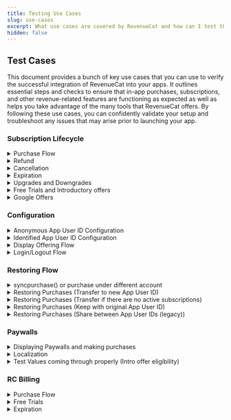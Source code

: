 ```yaml
---
title: Testing Use Cases
slug: use-cases
excerpt: What use cases are covered by RevenueCat and how can I test them?
hidden: false
---
```




## Test Cases

This document provides a bunch of key use cases that you can use to verify the successful integration of RevenueCat into your apps. It outlines essential steps and checks to ensure that in-app purchases, subscriptions, and other revenue-related features are functioning as expected as well as helps you take advantage of the many tools that RevenueCat offers. By following these use cases, you can confidently validate your setup and troubleshoot any issues that may arise prior to launching your app.

### Subscription Lifecycle

<details>
  <summary>Purchase Flow</summary>

**Description:** Verify that a user's purchase flow works correctly. For subscriptions, this includes starting a subscription, having the subscription renew, and letting the subscription expire.

**Related docs:**

- [Purchase flow](https://www.revenuecat.com/docs/integrations/webhooks/event-flows#subscription-lifecycle)
- [Making purchases](docs.revenuecat.com/getting-started/making-purchases)

**Preconditions:** App installed, Ensure the device is logged into an account that will make sandbox purchases, and RevenueCat configured.

**Steps:**

1. Open the App.
2. Open your Paywall or purchase modal.
3. Select the product that you would like to test.
4. Purchase the product.
5. Open up the Revenuecat [overview](https://app.revenuecat.com/overview) page and check to see if you see a recent purchase for this product with the app user ID of the user that you configured the SDK with.

**Expected Results:** Purchase goes through successfully, user has the entitlement, and you are able to see the purchase in the RevenueCat dashboard.

**Pass/Fail Criteria:** Purchase is seen on the RevenueCat dashboard.

</details>
<details>
  <summary>Refund</summary>

**Description:** Use this test guide to verify that you are able to issue a refund for a user and that your app handles refunds gracefully.

**Related docs:**

- [Handling refunds](https://www.revenuecat.com/docs/subscription-guidance/refunds)

**Preconditions:** App installed, app user ID already has a subscription or purchase.

**Steps:**

Google Play:

1. Open the RevenueCat dashboard for the app user ID that you are testing with that has a current subscription.
2. Navigate to the user's purchase event that you would like to refund.
3. Click the refund button in the top right corner of the event details.
4. Verify that the refund has happened by checking the customer history of this user 24 hours later and ensuring that a `CANCELLATION` event has occurred with the reason field set to `CUSTOMER_SUPPORT`.

iOS:

1. When a user tries to issue a refund, verify that you immediately direct them to the Apple support page: https://support.apple.com/en-us/HT204084
2. Once a user gets a refund granted through Apple, verify that the refund has been seen by us by checking the customer history of this user 24 hours later and ensuring that a `CANCELLATION` event has occurred with the reason field set to `CUSTOMER_SUPPORT`.
:::warning Sandbox testing

Since granting refunds is done through the App Store themselves, testing this in the sandbox environment is not currently possible
:::

**Expected Results:** 
1. Users are able to request a refund
2. For Google Play, you are able to grant the refund via the Dashboard or API
3. For iOS, you direct them to Apple customer support


**Pass/Fail Criteria:** Verify that the refund is seen in RevenueCat in the `CANCELLATION` event.

</details>
<details>
  <summary>Cancellation</summary>

**Description:** To test that cancellation events work properly, use this test guide.

**Related docs:**

- [Handling refunds](https://www.revenuecat.com/docs/subscription-guidance/managing-subscriptions#cancelling-subscriptions)

**Preconditions:** App installed, RevenueCat configured, and current subscription on app user ID.

**Steps:**

1. Open the app with an app user ID that already has a subscription.
2. Ensure that the subscription is renewed properly.
3. Cancel the subscription through the settings on your device or through our [API](https://www.revenuecat.com/docs/api-v1#tag/transactions/operation/cancel-a-google-subscription) for purchases made on Google Play.
4. Verify that the user has received a `CANCELLATION` event on their RevenueCat customer history. We will send this event as soon as the cancellation has started, the actual expiration event will come as soon as the current subscription period ends.

**Expected Results:** Subscription is canceled successfully and we trigger the cancellation event on time.

**Pass/Fail Criteria:** Subscription is canceled and the cancellation event is in the customer history.

</details>
<details>
  <summary>Expiration</summary>

**Description:** To verify that a user's subscription has expired, use this test guide.

**Related docs:**

- [Event types](https://www.revenuecat.com/docs/integrations/webhooks/event-types-and-fields#event-types)

**Preconditions:** App installed, app user ID has a current subscription.

**Steps:**

1. Open the app.
2. Navigate to your paywall or subscription page and cancel the current subscription.
3. Wait until your current subscription's expiration time and check to ensure that once this time hits the user no longer has access to their entitlements.
4. To verify, check the RevenueCat dashboard of the user for an `EXPIRATION` event at the time of the expiration.

**Expected Results:** Expected Results: The user loses access to the entitlement at the end of the current billing cycle and `EXPIRATION` event follows at the time of expiration.

**Pass/Fail Criteria:** Verify that the user no longer has access to the entitlement after the expiration has been triggered.

</details>
<details>
  <summary>Upgrades and Downgrades</summary>

**Description:** If you have multiple subscription tiers and want to allow people to upgrade/downgrade between them, follow this testing method to ensure everything is working as intended.

**Related docs:**

- [Upgrades, Downgrades, and Management](https://www.revenuecat.com/docs/subscription-guidance/managing-subscriptions)

**Preconditions:** App installed, subscripion groups set up properly in App Store Connect, and the current logged-in app user ID has a subscription.

**Steps:**

1. Open the app with an app user that already has a subscription.
2. Open the subscription page or paywall in your app.
3. Start a purchase for a subscription that would be an upgrade.
4. Check the RevenueCat dashboard for that app user ID and ensure that you see a `PRODUCT_CHANGE` event.
5. Check the `PRODUCT_CHANGE` event to see that the old product is the correct product and the new product is the correct product that you selected.

**Expected Results:** New subscription starts and old subscription ends.

**Pass/Fail Criteria:** 
- **Google Play:** The new subscription is started on time based on the `PRORATION` method that you use.
- **iOS:** The new subscription is started on time based on apples timing for whether this was an upgrade, downgrade, or a crossgrade.

</details>
<details>
  <summary>Free Trials and Introductory offers</summary>

**Description:** If you are using free trials and/or intro offers, use this testing method to ensure that eligible users are granted them accordingly.

**Related docs:**

- [Free Trials and Promo Offers](https://www.revenuecat.com/docs/subscription-guidance/subscription-offers)

**Preconditions:** App installed, RevenueCat configured, Fresh app user ID created with a new store account, and Initial purchases working.

**Steps:**

1. Open the app with a fresh sandbox user.
2. Make sure the paywall and paysheet show the free trial and terms.
3. Purchase the product with the free trial attached.
4. Open that app user ID's customer history in RevenueCat.
5. Verify that the purchase event has a free trial by checking to ensure the `period_type` in their purchase was set to `TRIAL`. If you are checking for an intro offer, ensure that the `period_type` is `INTRO`.

**Expected Results:** The customer history indicates that a trial was started or an intro offer was applied.

**Pass/Fail Criteria:** Subscription is started with the proper offer applied.

</details>
<details>
  <summary> Google Offers </summary>

**Description:** Test Google Play offers using the RevenueCat SDK, including automatic application of trials and introductory offers, and manual offer selection for greater control. This includes verifying the correct application of eligible offers based on pre-defined logic and ensuring that developer-determined offers are handled appropriately.

**Related Docs**

- [RevenueCat Documentation - Google Offers](https://www.revenuecat.com/docs/subscription-guidance/subscription-offers/google-play-offers)

**Preconditions:**

- The RevenueCat SDK is integrated into the app.
- Google Play base plans and offers are set up, including free trials, introductory offers, and any developer-determined offers.
- The app has purchase functionality implemented via the RevenueCat SDK.

**Example Code:**

```kotlin
// Example code to select specific offers:
val basePlan = storeProduct.subscriptionOptions?.basePlan
val freeTrialOffer = storeProduct.subscriptionOptions?.freeTrial
val introductoryOffer = storeProduct.subscriptionOptions?.introOffer
val offerForLapsedCustomers = storeProduct.subscriptionOptions?.withTag("lapsed-customers").first()

// To purchase the offer for lapsed customers directly:
Purchases.sharedInstance.purchaseWith(
  PurchaseParams.Builder(requireActivity(), offerForLapsedCustomers).build(),
  onError = { error, userCancelled ->
    // Handle error
  },
  onSuccess = { storeTransaction, customerInfo ->
    // Handle success
  }
)
```

**Steps:**

1. **Automatic Application of Offers**

   - Use `PurchaseParams.Builder` with a `StoreProduct` or `Package`.
   - Verify that the RevenueCat SDK applies the longest eligible free trial or, if not available, the cheapest introductory offer.

2. **Handling Developer-Determined Offers**

   - Set up a developer-determined offer on the Google Play Console.
   - Ensure the offer is tagged with `rc-ignore-offer` if it should not be automatically applied.
   - Test purchasing a product and verify that the tagged offer is not automatically selected.

3. **Manual Offer Selection**
   - Use the `subscriptionOptions` property of a `StoreProduct` to manually select offers, such as the `basePlan`, `freeTrial`, or offers with specific tags.
   - Pass the selected `SubscriptionOption` to `PurchaseParams.Builder` and initiate the purchase.
   - Confirm that the selected offer is correctly applied during the purchase process.

**Expected Results:**

1. **Automatic Application of Offers:**

   - The longest eligible free trial or the cheapest introductory offer is automatically applied as per the defined logic.

2. **Handling Developer-Determined Offers:**

   - Offers with the `rc-ignore-offer` tag are not automatically applied, and developer-determined offers are handled according to the setup in the Google Play Console.

3. **Manual Offer Selection:**
   - The purchase uses the manually selected `SubscriptionOption`, correctly applying the intended offer, such as a specific introductory offer or base plan.

**Pass/Fail Criteria:**

- **Pass:** Offers are applied according to the expected logic, with correct handling of automatic and manual selections, and developer-determined offers are not unintentionally applied.

- **Fail:** If the SDK incorrectly applies offers, fails to respect the `rc-ignore-offer` tag, or does not apply the manually selected offer, the test fails.

</details>

### Configuration

<details>
  <summary>Anonymous App User ID Configuration</summary>

**Description:** Verify that the user had been successfully configured with the SDK with the anonymous App User ID

**Preconditions:** App installed, Sandbox environment enabled, [RevenueCat debug logs enabled](https://www.revenuecat.com/docs/test-and-launch/debugging) and RevenueCat `configure()` called without App User ID.

**Example Code:**

<RCCodeBlock
  tabs={[
    {
      type: "swift",
      content: content1,
    },
    {
      type: "objc",
      content: content2,
    },
    {
      type: "kotlin",
      content: content3,
    },
    {
      type: "kotlin",
      content: contentKmpAnon,
      name: "Kotlin Multiplatform",
    },
    {
      type: "java",
      content: content4,
    },
    {
      type: "flutter",
      content: content5,
    },
    {
      type: "rn",
      content: content6,
    },
    {
      type: "cordova",
      content: content7,
    },
    {
      type: "capacitor",
      content: contentCapacitor1,
    },
    {
      type: "unity",
      content: content8,
    },
  ]}
/>

**Steps:**

1. Open the App.
2. Open your RevenueCat debug logs.
3. You should see [Purchases] - DEBUG: 👤 Initial App User ID - $RCAnonymousID:9be80d6558664c649fc0be8d00c5113a
4. In the CustomerInfo Object you should see the anonymous ID under Original App User ID

**Expected Results:** An Anonymous ID is successfully attributed to the customer

**Pass/Fail Criteria:** Anonymous User is seen on the RevenueCat dashboard, debug logs and CustomerInfo Object.

</details>
<details>
  <summary> Identified App User ID Configuration</summary>

**Description:** Verify that the user had been successfully configured with the SDK with the Identified App User ID

**Related Docs**
[Identifying Users](revenuecat.com/docs/customers/user-ids)

**Preconditions:** App installed, Sandbox environment enabled, RevenueCat debug logs enabled and RevenueCat configure()called without App User ID.

**Example Code:**

<RCCodeBlock
  tabs={[
    {
      type: "swift",
      content: content9,
    },
    {
      type: "objc",
      content: content10,
    },
    {
      type: "kotlin",
      content: content11,
    },
    {
      type: "kotlin",
      content: contentKmp,
      name: "Kotlin Multiplatform",
    },
    {
      type: "java",
      content: content12,
    },
    {
      type: "flutter",
      content: content13,
    },
    {
      type: "rn",
      content: content14,
    },
    {
      type: "cordova",
      content: content15,
    },
    {
      type: "capacitor",
      content: contentCapacitor2,
    },
    {
      type: "unity",
      content: content16,
    },
  ]}
/>

**Steps:**

1. Open the App.
2. Open your RevenueCat debug logs.
3. You should see [Purchases] - DEBUG: 👤 Initial App User ID - [my_app_user_id]
4. In the CustomerInfo Object you should see the Identified ID under Original App User ID

**Expected Results:** An Identified ID is successfully attributed to the customer

**Pass/Fail Criteria:** Identified User is seen on the RevenueCat dashboard, debug logs and CustomerInfo Object.

</details>
<details>
  <summary>Display Offering Flow</summary>

**Description:** Test the functionality of displaying products and offerings using the RevenueCat SDK, including fetching offerings, handling placements, and displaying packages based on various configurations. This ensures that products are dynamically presented to users without requiring app updates and that the SDK's offerings configuration works as expected.

**Related Docs**

- [RevenueCat Documentation - Displaying Products](https://www.revenuecat.com/docs/getting-started/displaying-products)

**Preconditions:**
- The RevenueCat SDK is integrated into the app.
- Offerings are configured in the RevenueCat dashboard. \* The app's paywalls are set up to display offerings and packages.

**Example Code:**

```swift
// Fetching Offerings
Purchases.shared.getOfferings { (offerings, error) in
    if let packages = offerings?.current?.availablePackages {
        self.display(packages)
    }
}

// Fetching Offerings by Placement
Purchases.shared.getOfferings { offerings, error in
    if let offering = offerings?.currentOffering(forPlacement: "your-placement-identifier") {
        // TODO: Show paywall
    } else {
        // TODO: Do nothing or continue on to next view
    }
}

// Fetching Custom Offering by Identifier
Purchases.shared.getOfferings { (offerings, error) in
    if let packages = offerings?.offering(identifier: "experiment_group")?.availablePackages {
        self.display(packages)
    }
}
```

**Steps:**

1. **Launch the app and configure the SDK**

   - Start by launching the app and configuring the SDK.

2. **Fetch Offerings**

   - Use the `getOfferings()` method to fetch the current offerings configured in the RevenueCat dashboard.
   - Verify that the default offering and its available packages are displayed correctly.

3. **Fetch Offerings by Placement**

   - Use `getCurrentOffering(forPlacement: "your-placement-identifier")` to fetch offerings based on a specific placement.
   - Check that the correct offering is displayed based on the placement identifier if user fulfills your targeting rules.

4. **Fetch Custom Offering by Identifier**

   - Fetch a specific offering using its identifier (e.g., `"experiment_group"`).
   - Verify that the correct packages associated with the custom offering are displayed.

5. **Display Packages**
   - Use the `.availablePackages` property on an offering to display the available packages.
   - Verify that the packages are grouped correctly according to type (e.g., monthly, annual).

**Expected Results:**

1. **Fetch Offerings:**

   - The SDK fetches the current offerings correctly, and the associated packages are displayed to the user.

2. **Fetch Offerings by Placement:**

   - The correct offering is fetched and displayed based on the specified placement identifier.

3. **Fetch Custom Offering by Identifier:**

   - The SDK correctly retrieves and displays the custom offering identified by its unique identifier.

4. **Display Packages:**
   - Packages are displayed accurately, reflecting the appropriate grouping and type (monthly, annual, etc.).

**Pass/Fail Criteria:**

- **Pass:** Each scenario behaves as expected, with correct updates to the SDK and no unintended behavior.

- **Fail:** If any scenario does not behave as expected—such as incorrect fetching, failure to display offerings, or incorrect handling of empty states—the test fails.

</details>
<details>
  <summary>Login/Logout Flow</summary>

**Description:** Test the login behavior in the RevenueCat SDK to ensure that custom and anonymous App User IDs are handled correctly. This includes verifying the merging and switching of IDs and ensuring correct behavior when logging out and logging back in.

**Related Docs**

- [Identifying Customers in RevenueCat](https://www.revenuecat.com/docs/identifying-customers)

**Preconditions:**

- The RevenueCat SDK is integrated into the app.
- A unique custom App User ID is available for testing.
- The app's authentication system manages App User IDs.

**Example Code:**

```swift
// Log In with Custom App User ID:
// Configure Purchases on app launch
Purchases.configure(withAPIKey: <my_api_key>)

// Log in with a custom App User ID
Purchases.shared.logIn("<my_app_user_id>") { (customerInfo, created, error) in
    // customerInfo updated for my_app_user_id
}

// Log Out:
// Log out the current user
Purchases.shared.logOut()

// Log In with Another Custom App User ID:
// Log in with another custom App User ID
Purchases.shared.logIn("<another_app_user_id>") { (customerInfo, created, error) in
    // customerInfo updated for another_app_user_id
}
```

**Steps:**

1. **Launch the app and configure the SDK**

   - Start by configuring the SDK without providing an App User ID to generate an anonymous ID.

2. **Log in with a custom App User ID**

   - Use the `.logIn("<my_app_user_id>")` method to log in with a custom App User ID. This hsould also result in the new app user ID being aliased with the anonymous app user ID.
   - Verify that the `customerInfo` object reflects the custom App User ID.

3. **Log out of the current user**

   - Call the `.logOut()` method to log out.
   - Confirm that a new anonymous App User ID is generated.

4. **Log in again with a different custom App User ID**

   - Use the `.logIn("<another_app_user_id>")` method.
   - Check that the `customerInfo` updates to the new custom App User ID without merging data from the previous session.

5. **Switch accounts without logging out**
   - Directly call the `.logIn()` method with another App User ID without first logging out.
   - Ensure the `customerInfo` correctly switches to the new App User ID without unintended merging.

**Expected Results:**

1. **Initial Log In with Custom App User ID:**

   - The `customerInfo` object should correctly reflect the custom App User ID (`<my_app_user_id>`), showing associated subscription status and purchase history.

2. **Log Out:**

   - A new anonymous App User ID should be generated, and the `customerInfo` should no longer be associated with the previous custom App User ID.

3. **Log In After Log Out:**

   - Logging in with a different custom App User ID (`<another_app_user_id>`) should update the `customerInfo` object to reflect this new ID, with no data merged from the previous session unless necessary for a restore or similar operation.

4. **Switching Accounts:**

   - When switching from one custom App User ID to another, the `customerInfo` should update to reflect the new custom App User ID without merging.

5. **Anonymous to Custom App User ID:**
   - When logging in from an anonymous ID to a custom App User ID, the SDK should merge or transfer `customerInfo` correctly, depending on the presence of existing aliases or prior configurations. If the custom ID already exists, ensure the correct merging logic is applied.

**Pass/Fail Criteria:**

- **Pass:** Each scenario behaves as expected, with correct updates to the `customerInfo` object and no unintended merges or data loss.
- **Fail:** If any scenario does not behave as expected—such as incorrect merging, failure to update `customerInfo`, or retention of previous IDs—the test fails.

</details>

### Restoring Flow

<details>
  <summary>syncpurchase() or purchase under different account</summary>

**Description:** To ensure that you are syncing purchases correctly and that a transfer event happens, follow this test guide.

**Related docs:**

- [Syncing Purchases](https://www.revenuecat.com/docs/getting-started/restoring-purchases#syncing-purchases-without-user-interaction)

**Preconditions:** App installed, Two subscriber IDs, first subscriber ID has a current subscription, another subscriber ID has no subscription.

**Steps:**

1. Open the app with the currently subscribed app user ID.
2. Close the app, and create a new app user ID.
3. Open the app with the new app user ID that previously didn't have a subscription.
4. If you are calling `syncPurchases()` on app launch, this user should have gotten the subscription and entitlements transferred on app launch.
5. Test to see if you can access your paid content.
6. Verify that the transfer happened by checking the new app user ID's customer history and looking for a `TRANSFER` event.

**Expected Results:** Subscription and entitlements are transferred to the new app user ID.

**Pass/Fail Criteria:** Fresh app user ID is able to access paid content without paying for a new subscription.

</details>
<details>
  <summary>Restoring Purchases (Transfer to new App User ID)</summary>

**Description:** To ensure that your transfer behavior is working correctly, follow this test guide.

**Related docs:**

- [Transfer to a new app user ID](https://www.revenuecat.com/docs/getting-started/restoring-purchases#transfer-to-new-app-user-id)

**Preconditions:** App installed, Two subscriber IDs, first subscriber ID has a current subscription, other subscriber ID has no subscription.

**Steps:**

1. Open the app with the currently subscribed app user ID and verify this user has access to paid content.
2. Close the app, create a new app user ID .
3. Open the app with the new app user ID that previously did not have a subscription.
4. Navigate to your payment screen and hit your "Restore Purchases" button.
5. If this works, you should now gain access to paid content that was previously attached to the other app user ID.
6. Verify that the transfer happened by checking the new app user ID's customer history and looking for a `TRANSFER` event.

**Expected Results:** Subscription and entitlements are transferred to the new app user ID.

**Pass/Fail Criteria:** Fresh app user ID is able to access paid content without paying for a new subscription.

</details>
<details>
  <summary>Restoring Purchases (Transfer if there are no active subscriptions)</summary>

**Description:** To ensure that your transfer behavior is working correctly, follow this test guide.

**Related docs:**

- [Transfer if there are no active subscriptions](https://www.revenuecat.com/docs/getting-started/restoring-purchases#transfer-if-there-are-no-active-subscriptions)

**Preconditions:** App installed, Three app user ID's, first app user ID has a current subscription, second app user ID has no subscription, and the third app user ID has a subscription to the same product.

**Steps:**

1. Open the app with the currently subscribed app user ID and verify this user has access to paid content.
2. Open the app with the second app user ID that previously did not have a subscription.
3. Navigate to your payment screen and hit your "Restore Purchases" button.
4. If this works, you should now gain access to paid content that was previously attached to the other app user ID.
5. Verify that the transfer happened by checking the new app user ID's customer history and looking for a `TRANSFER` event.
6. Open the app again
7. Login to your app user ID which already has an active subscription.
8. Navigate to your payment screen and hit your "Restore Purchases" button.
9. You should now see an error message stating that we cant restore this purchase.
10. Verify that no `TRANSFER` event happened on the third app user ID's customer history.

**Expected Results:** Subscription and entitlements are transferred to the second app user ID. The third app user ID is not able to restore purchases as they already previously have a subscription.

**Pass/Fail Criteria:** Transfer events are sent and the allowing/blocking of transfers works as intended.

</details>
<details>
  <summary>Restoring Purchases (Keep with original App User ID)</summary>

**Description:** To ensure that your transfer behavior is working correctly, follow this test guide.

**Related docs:**

- [Keep with original App User ID](https://www.revenuecat.com/docs/getting-started/restoring-purchases#keep-with-original-app-user-id)

**Preconditions:** App installed, two app user ID's, the first app user ID has a subscription, the second one does not.

**Steps:**

1. Open the app. login with the first app user ID and verify this user has access to paid content.
2. Close the app and reopen the app.
3. Login with the second app user ID. Make sure you are logged into the same store account.
4. Navigate to the purchase page in your app and try to restore purchases.
5. You should now see an error message when restoring because this purchase belongs to the other app user ID.
6. Attempt to start a subscription on that same app user ID.
7. You should now see an error message when restoring because this purchase belongs to the other app user ID.
8. Verify that no `TRANSFER` event happened on the second app user ID's customer history.

**Expected Results:** Subscription and entitlements are not transferred to the second app user ID. this user is also not able to make a purchase while logged in with the same store account.

**Pass/Fail Criteria:** Purchases stay with the original user that made them and do not transfer to other users.

</details>
<details>
  <summary>Restoring Purchases (Share between App User IDs (legacy))</summary>

**Description:** To ensure that your transfer behavior is working correctly, follow this test guide.

**Related docs:**

- [Share between App User IDs](https://www.revenuecat.com/docs/getting-started/restoring-purchases#share-between-app-user-ids-legacy)

**Preconditions:** App installed, two app user ID's, the first app user ID has a subscription, the second one does not.

**Steps:**

1. Open the app with the first app user ID.
2. Ensure that this user has access to entitlements and paid content.
3. Close the app and reopen the app.
4. Login with the second app user ID.
5. Verify that you currently don't have any access to paid content or entitlements.
6. Navigate to the purchase page in your app and try to restore purchases.
7. Once the restore happens, verify that you now have access to paid content/entitlements.
8. Open the RevenueCat dashboard of the new app user ID.
9. Check the bottom right of the customer history and ensure that you see the first app user ID under the "App User ID" section.

**Expected Results:** First and second app user IDs are aliased and both share the same customer history, purchases, and entitlements.

**Pass/Fail Criteria:** User is correctly aliased in the customer history and the new user has the entitlements of the old user.

</details>

### Paywalls

<details>
  <summary>Displaying Paywalls and making purchases</summary>
  
  **Description:** To ensure that your Paywall is opening properly and functioning properly, follow this test guide.

**Related docs:**

- [Displaying paywalls](https://www.revenuecat.com/docs/tools/paywalls/displaying-paywalls)

**Preconditions:** App installed, Paywall set up in Revenuecat, and a fresh app user ID with no purchases.

**Steps:**

1. Open the app.
2. Navigate to your paywall and ensure that the paywall is showing in fullscreen with the proper packages that you have chosen as well as details and any images.
3. Select a package from the selection available on your paywall.
4. Trigger the purchase.
5. Ensure that the purchase went through by checking your app for paid content/entitlements.
6. Verify that the purchase went through by checking the customer history of the app user ID and verifying that a new purchase event has been created.

**Expected Results:** User is shown the correct paywall and purchase flow works as intended.

**Pass/Fail Criteria:** Users purchase is seen on customer history and the paywall displayed to the user was correct.

</details>
<details>
  <summary>Localization</summary>

**Description:** To ensure that your Paywall Localization's are set up correctly, follow this test guide.

**Related docs:**

- [Paywall localization](https://www.revenuecat.com/docs/tools/paywalls/creating-paywalls#localization)

**Preconditions:** App installed, Paywall set up in Revenuecat, fresh app user ID, device and store account is set to the country that's localization is to be tested.

**Steps:**

1. Open the app with the app user ID.
2. Navigate to your paywall screen.
3. Ensure that the paywall is being shown in the proper language as well as that the paywall has the correct conversions for values in your packages.

**Expected Results:** Users are shown the paywall in the correct language based on their localization.

**Pass/Fail Criteria:** Customers paywall changes based on their localization settings.

</details>
<details>
  <summary>Test Values coming through properly (Intro offer eligibility)</summary>

**Description:** To ensure that your Paywalls test values are being loaded correctly and users are being offered their correct introductory offers, use this test guide.

**Related docs:**

- [Paywall values (Intro offer eligibility)](https://www.revenuecat.com/docs/tools/paywalls/creating-paywalls#intro-offer-eligibility)

**Preconditions:** App installed, Paywall set up in Revenuecat, and fresh app user ID.

**Steps:**

1. Open the app using your fresh app user ID with no subscription.
2. Navigate to your paywall screen.
3. Ensure that your intro offer is being shown on your paywall as well as the discount between different packages.
4. Purchase a package that has an intro offer attached.
5. Check the RevenueCat dashboard customer history for that app user ID and ensure that a `INITAL_PURCHASE` event was made with the Intro offer attached to it. This event should look like the intro offers discussed above in the test guide.

**Expected Results:** User is shown the paywall with their intro offer attached and the user is able to make the purchase with the intro offer attached.

**Pass/Fail Criteria:** Customers are able to start an intro offer directly from purchasing through the RevenueCat created paywall.

</details>

### RC Billing

<details>
  <summary>Purchase Flow</summary>

**Description:**
Test the purchase flow using the RevenueCat SDK to ensure that subscriptions are correctly initiated when the purchase process is completed. This includes verifying the handling of purchase initiation, completion, and failure scenarios.

**Related Docs:**

- [Subscription Lifecycle](https://www.revenuecat.com/docs/web/revenuecat-billing/subscription-lifecycle)

**Preconditions:**

- The RevenueCat SDK is integrated and configured correctly in the app.
- Products are set up in the RevenueCat dashboard.

**Example Code:**

```javascript
try {
  const { customerInfo } = await Purchases.getSharedInstance().purchase({
    rcPackage: pkg,
  });
  if (Object.keys(customerInfo.entitlements.active).includes("pro")) {
    // Unlock "pro" content
  }
} catch (e) {
  if (
    e instanceof PurchasesError &&
    e.errorCode == ErrorCode.UserCancelledError
  ) {
    // User canceled the purchase
  } else {
    // Handle other errors
  }
}
```

**Steps:**

1. Initialize the SDK and ensure it’s correctly configured.
2. Trigger a purchase for a subscription using the SDK.
3. Complete the purchase flow and verify that an `INITIAL_PURCHASE` event is generated.
4. If the purchase is successful, ensure that the customer receives access to the appropriate entitlements.
5. In the case of purchase failure or cancellation, verify that no subscription is created and no events are generated.

**Expected Results:**

- A subscription is created only when the purchase is successfully completed, generating an `INITIAL_PURCHASE` event.
- If the purchase is canceled or fails, no subscription is created and no events are generated.

**Pass/Fail Criteria:**

- **Pass:** The purchase flow behaves as expected with correct event generation and entitlement access.
- **Fail:** If the purchase flow does not correctly handle successful or failed purchases, the test fails.

</details>
<details>
  <summary>Free Trials </summary>

**Description:**
Test the application and eligibility of free trials for subscriptions through RevenueCat Billing, ensuring that the correct trial period is applied based on the customer's eligibility criteria.

**Related Docs:**

- [Free Trials](https://www.revenuecat.com/docs/web/revenuecat-billing/subscription-lifecycle#free-trials)

**Preconditions:**

- Products with free trials are configured in the RevenueCat dashboard.
- The RevenueCat SDK is integrated and set up correctly.

**Example Code:**

```javascript
// Example: Checking trial eligibility
const customerInfo = await Purchases.getSharedInstance().getCustomerInfo();
if ("gold_entitlement" in customerInfo.entitlements.active) {
  grantEntitlementAccess();
}
```

**Steps:**

1. Configure a product with a free trial in the RevenueCat dashboard.
2. Set different trial eligibility criteria (e.g., "Everyone", "Has never made any purchase").
3. Attempt to start a subscription for a customer and verify that the correct trial eligibility is applied.
4. Ensure that the trial automatically converts to a paid subscription unless canceled before expiration.

**Expected Results:**

- The correct free trial is applied based on the configured eligibility criteria.
- The trial period starts without charging the customer and automatically converts to a paid subscription if not canceled.

**Pass/Fail Criteria:**

- **Pass:** The free trial is correctly applied and transitions to a paid subscription as expected.
- **Fail:** If the trial eligibility is incorrect or fails to convert properly, the test fails.

</details>
<details>
  <summary>Expiration</summary>

**Description:**
Test the expiration of subscriptions to ensure that the subscription ends appropriately when canceled, when the billing period ends, or when a grace period expires.

**Preconditions:**

- A subscription is active and has been configured with or without a grace period.
- The RevenueCat SDK is integrated and configured.

**Example Code:**

```javascript
// Example: Checking for subscription expiration
const customerInfo = await Purchases.getSharedInstance().getCustomerInfo();
if (!("gold_entitlement" in customerInfo.entitlements.active)) {
  revokeEntitlementAccess();
}
```

**Steps:**

1. Start a subscription and verify that it is active.
2. Cancel the subscription or allow the billing period to end without payment.
3. If applicable, wait for the grace period to expire.
4. Verify that an EXPIRATION event is generated.
5. Ensure that the customer loses access to the entitlements associated with the expired subscription.

**Expected Results:**

- The subscription expires as expected, generating an EXPIRATION event.
- The customer loses access to any entitlements associated with the subscription.

**Pass/Fail Criteria:**
- **Pass:** The subscription expires correctly, and access to entitlements is revoked.
- **Fail:** If the subscription does not expire as expected or entitlements are not revoked, the test fails.

</details>
